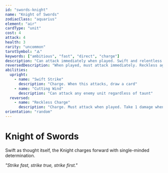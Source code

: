 ```yaml
---
id: "swords-knight"
name: "Knight of Swords"
zodiacClass: "aquarius"
element: "air"
cardType: "unit"
cost: 4
attack: 4
health: 3
rarity: "uncommon"
tarotSymbol: "🜁"
keywords: ["ambitious", "fast", "direct", "charge"]
description: "Can attack immediately when played. Swift and relentless in pursuit of victory."
reversedDescription: "When played, must attack immediately. Reckless aggression often leads to downfall."
abilities:
  upright:
    - name: "Swift Strike"
      description: "Charge. When this attacks, draw a card"
    - name: "Cutting Wind"
      description: "Can attack any enemy unit regardless of taunt"
  reversed:
    - name: "Reckless Charge"
      description: "Charge. Must attack when played. Take 1 damage when attacking."
orientation: "random"
---
```


# Knight of Swords

Swift as thought itself, the Knight charges forward with single-minded determination.

*"Strike fast, strike true, strike first."*